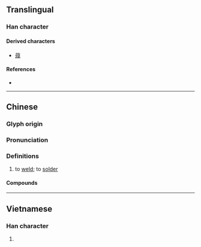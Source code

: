 {{also|銲}}
{{character info}}
==Translingual==

===Han character===
{{Han char|rn=86|rad=火|as=07|sn=11|four=96841|canj=FAMJ|ids=⿰火旱}}

====Derived characters====
* [[蔊]]

====References====
* {{Han ref|kx=0673.010|dkj=19077|dj=1081.050|hdz=32204.080|uh=710A|ud=28938|bh=B26B|bd=45675}}

----

==Chinese==
{{zh-forms|ss=㶥|alt=銲,釬}}

===Glyph origin===
{{Han etym}}

===Pronunciation===
{{zh-pron
|m=hàn
|c=hon6,hon2,hon5
|h=pfs=
|md=
|mn=hōaⁿ/hān
|mn_note=hōaⁿ - vernacular; hān - literary
|w=3hhoe
|mc=y
|oc=y
|cat=v
}}

===Definitions===
{{zh-hanzi}}

# to [[weld]]; to [[solder]]

====Compounds====
{{zh-der|冷焊|焊鉗|焊劑|焊接藝術|焊工|焊料|焊接|焊接材料|焊錫|焊槍|焊鑞|焊條|錫焊}}

{{zh-cat|Intermediate|Alloys}}

----

==Vietnamese==

===Han character===
{{vi-readings|reading=hàn, hãn|rs=火07}}

# {{rfdef|vi|sort=火07}}